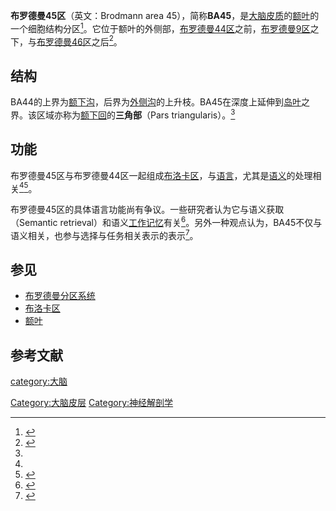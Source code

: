 {{Infobox brain|Name=布罗德曼45区|Latin=Area triangularis|Image=Brodmann area 45.png|Caption=|Image2=Brodmann Cytoarchitectonics 45.png|Caption2=|Artery=[[middle_cerebral_artery|middle cerebral artery]]|Vein=|Acronym=|part_of=[[额叶|额叶]]}}'''布罗德曼45区'''（英文：Brodmann area 45），简称'''BA45'''，是[[大脑皮质|大脑皮质]]的[[额叶|额叶]]的一个细胞结构分区<ref name=":0">{{Cite web|title=Brodmann Area 45 - an overview|url=https://www.sciencedirect.com/topics/neuroscience/brodmann-area-45|access-date=2022-05-05|work=ScienceDirect|language=en|archive-date=2021-10-30|archive-url=https://web.archive.org/web/20211030154949/https://www.sciencedirect.com/topics/neuroscience/brodmann-area-45}}</ref>。它位于额叶的外侧部，[[布罗德曼44区|布罗德曼44区]]之前，[[布罗德曼9区|布罗德曼9区]]之下，与[[布罗德曼46区|布罗德曼46区]]之后<ref name=":1">{{Cite web|title=Area 45 of Brodmann|url=http://braininfo.rprc.washington.edu/centraldirectory.aspx?ID=2403|access-date=2022-05-05|work=[[华盛顿大学|华盛顿大学]]|language=en|archive-date=2021-04-14|archive-url=https://web.archive.org/web/20210414000439/http://braininfo.rprc.washington.edu/centraldirectory.aspx?ID=2403}}</ref>。

== 结构 ==
BA44的上界为[[额下沟|额下沟]]，后界为[[外侧沟|外侧沟]]的上升枝。BA45在深度上延伸到[[岛叶|岛叶]]之界。该区域亦称为[[额下回|额下回]]的'''三角部'''（Pars triangularis）。<ref name=":1" />

== 功能 ==
布罗德曼45区与布罗德曼44区一起组成[[布洛卡区|布洛卡区]]，与[[语言|语言]]，尤其是[[语义|语义]]的处理相关<ref name=":0" /><ref>{{Cite journal|title=The role of the left Brodmann's areas 44 and 45 in reading words and pseudowords|url=https://pubmed.ncbi.nlm.nih.gov/16310346/|last=Heim|first=Stefan|last2=Alter|first2=Kai|date=2005-12|journal=Brain Research. Cognitive Brain Research|issue=3|doi=10.1016/j.cogbrainres.2005.09.022|volume=25|pages=982–993|issn=0926-6410|pmid=16310346|last3=Ischebeck|first3=Anja K.|last4=Amunts|first4=Katrin|last5=Eickhoff|first5=Simon B.|last6=Mohlberg|first6=Hartmut|last7=Zilles|first7=Karl|last8=von Cramon|first8=D. Yves|last9=Friederici|first9=Angela D.|access-date=2022-05-05|archive-date=2021-11-04|archive-url=https://web.archive.org/web/20211104045158/https://pubmed.ncbi.nlm.nih.gov/16310346/}}</ref>。

布罗德曼45区的具体语言功能尚有争议。一些研究者认为它与语义获取（Semantic retrieval）和语义[[工作记忆|工作记忆]]有关<ref>{{Cite journal|title=Different roles of cytoarchitectonic BA 44 and BA 45 in phonological and semantic verbal fluency as revealed by dynamic causal modelling|url=https://www.sciencedirect.com/science/article/pii/S1053811909006806|last=Heim|first=Stefan|last2=Eickhoff|first2=Simon B.|date=2009-11-15|journal=NeuroImage|issue=3|doi=10.1016/j.neuroimage.2009.06.044|volume=48|pages=616–624|language=en|issn=1053-8119|last3=Amunts|first3=Katrin}}</ref>。另外一种观点认为，BA45不仅与语义相关，也参与选择与任务相关表示的表示<ref>{{Cite journal
 | author = Thompson-Schill ''et al.''
 | year = 1999
 | title = Effects of repetition and competition on activity of left prefrontal cortex during word generation
 | journal = [[Neuron_(journal)|Neuron]]
 | volume = 23
 | pages = 513–522
 | doi = 10.1016/S0896-6273(00)80804-1
}}</ref>。

== 参见 ==

* [[布罗德曼分区系统|布罗德曼分区系统]]
* [[布洛卡区|布洛卡区]]
* [[额叶|额叶]]

== 参考文献 ==
{{reflist|2}}


{{端脑}}

[[category:大脑|category:大脑]]
[[Category:大脑皮层|Category:大脑皮层]]
[[Category:神经解剖学|Category:神经解剖学]]